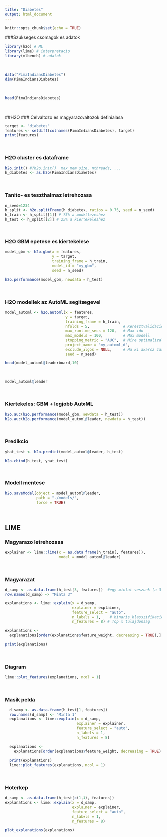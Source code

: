 ---
title: "Diabetes"
output: html_document
---

```{r setup, include=FALSE}
knitr::opts_chunk$set(echo = TRUE)
```

###Szukseges csomagok es adatok


```{r message=FALSE, warning=FALSE}
library(h2o) # ML
library(lime) # interpretacio
library(mlbench) # adatok
```
<br>
```{r message=FALSE}
data("PimaIndiansDiabetes")
dim(PimaIndiansDiabetes)
```
<br>
```{r message=FALSE}
head(PimaIndiansDiabetes)
```

<br>

##H2O
### Celvaltozo es magyarazovaltozok definialasa

```{r message=FALSE}
target <- "diabetes" 
features <- setdiff(colnames(PimaIndiansDiabetes), target)
print(features)
```

<br>

###  H2O cluster es dataframe
```{r message=FALSE, results="hide"}
h2o.init() #?h2o.init()  max_mem_size, nthreads, ...
h_diabetes <- as.h2o(PimaIndiansDiabetes)
```

<br>

### Tanito- es teszthalmaz letrehozasa
```{r message=FALSE}
n_seed=1234
h_split <- h2o.splitFrame(h_diabetes, ratios = 0.75, seed = n_seed)
h_train <- h_split[[1]] # 75% a modellezeshez
h_test <- h_split[[2]] # 25% a kiertekeleshez
```

<br>

### H2O GBM epetese es kiertekelese

```{r message=FALSE , results="hide" }
model_gbm <- h2o.gbm(x = features,
                     y = target,
                     training_frame = h_train,
                     model_id = "my_gbm",
                     seed = n_seed)
```
```{r message=FALSE}
h2o.performance(model_gbm, newdata = h_test)
```

<br>

### H2O modellek az AutoML segitsegevel

```{r message=FALSE, results="hide"}
model_automl <- h2o.automl(x = features,
                           y = target,
                           training_frame = h_train,
                           nfolds = 5,               # Keresztvalidacio
                           max_runtime_secs = 120,   # Max ido
                           max_models = 100,         # Max modell
                           stopping_metric = "AUC",  # Mire optimalizaljon
                           project_name = "my_automl_d",
                           exclude_algos = NULL,     # Ha ki akarsz zarni valamilyen algoritmust
                           seed = n_seed)
```
```{r message=FALSE}
head(model_automl@leaderboard,10)
```

<br>

```{r message=FALSE}
model_automl@leader
```

<br>

### Kiertekeles: GBM + legjobb AutoML
```{r message=FALSE}
h2o.auc(h2o.performance(model_gbm, newdata = h_test)) 
h2o.auc(h2o.performance(model_automl@leader, newdata = h_test)) 
```

<br>

### Predikcio
```{r message=FALSE, results="hide"}
yhat_test <- h2o.predict(model_automl@leader, h_test)
```
```{r message=FALSE}
h2o.cbind(h_test, yhat_test)
```

<br>

### Modell mentese
```{r message=FALSE}
h2o.saveModel(object = model_automl@leader, 
              path = "./models/",
              force = TRUE)
```

<br>

## LIME
### Magyarazo letrehozasa
```{r message=FALSE}
explainer <- lime::lime(x = as.data.frame(h_train[, features]),
                        model = model_automl@leader)

```

<br>

### Magyarazat
```{r message=FALSE, results="hide"}
d_samp <- as.data.frame(h_test[3, features])  #egy mintat veszunk (a 3-as kicserelheto barmelyik sorra)
row.names(d_samp) <- "Minta 3" 

explanations <- lime::explain(x = d_samp,
                              explainer = explainer,
                              feature_select = "auto",
                              n_labels = 1,    # binaris klasszifikacio - egy osztaly magyarazat
                              n_features = 8) # Top x tulajdonsag
```
```{r message=FALSE}
explanations <- 
  explanations[order(explanations$feature_weight, decreasing = TRUE),]

print(explanations)
```

<br>

### Diagram
```{r message=FALSE}
lime::plot_features(explanations, ncol = 1)
```

<br>

### Masik pelda
```{r message=FALSE, results="hide"}
  d_samp <- as.data.frame(h_test[1, features])
  row.names(d_samp) <- "Minta 1"  
  explanations <- lime::explain(x = d_samp,
                                explainer = explainer,
                                feature_select = "auto",
                                n_labels = 1,   
                                n_features = 8) 
  
  explanations <- 
    explanations[order(explanations$feature_weight, decreasing = TRUE),]
```
```{r message=FALSE}
  print(explanations)
  lime::plot_features(explanations, ncol = 1)
```


<br>

### Hoterkep

```{r message=FALSE, results="hide"}
d_samp <- as.data.frame(h_test[c(1,3), features])
explanations <- lime::explain(x = d_samp,
                              explainer = explainer,
                              feature_select = "auto",
                              n_labels = 1,    
                              n_features = 8) 

```
```{r message=FALSE}
plot_explanations(explanations)
```
